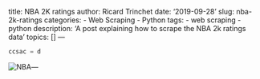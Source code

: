 title: NBA 2K ratings
author: Ricard Trinchet
date: '2019-09-28'
slug: nba-2k-ratings
categories:
  - Web Scraping
  - Python
tags:
  - web scraping
  - python
description: 'A post explaining how to scrape the NBA 2k ratings data'
topics: []
---

```python
ccsac = d

```

![NBA](/post/2019-09-28-nba-2k-ratings_files/29952881908_73eefb7e90_b.jpg)---
